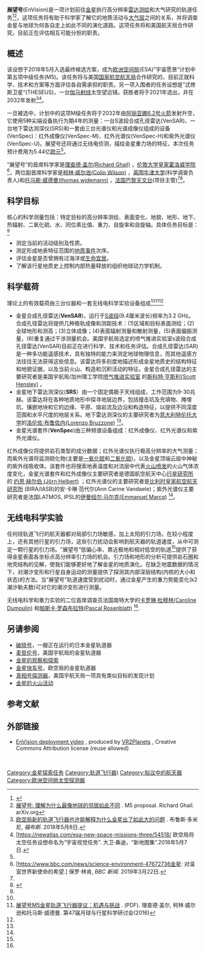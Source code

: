{{Infobox spaceflight
| name = ''展望号'' <!--defaults to page title-->
| names_list = <!--list of previous names if the spacecraft has been renamed. 
Include the dates applicable if possible, and separate each name with a linebreak. 
Omit if the spacecraft has only ever been known by one name. 
Do not include Harvard, COSPAR/NSSDC or SATCAT/NORAD/NASA designations as alternative names-->

<!--image of the spacecraft/mission-->| image = <!--omit the "file" prefix-->
| image_caption = <!--image caption-->
| image_alt = <!--image alt text-->
| image_size = <!--include px/em; defaults to 220px-->

<!--Basic details-->| mission_type = 侦测
| operator = [[欧洲空间局|欧空局]]
| COSPAR_ID = <!--spacecraft launched since 1963 only (aka NSSDC ID; eg. 1998-067A)-->
| SATCAT = <!--satellite catalogue number, omit leading zeroes (e.g. 25544)-->
| website = {{url|http://envisionvenus.eu/}}
| mission_duration = 4.5 年 (理论上)

<!--Spacecraft properties-->| spacecraft = <!--Spacecraft name/serial number (eg. Space Shuttle ''Discovery'', Apollo CM-118), etc-->
| spacecraft_type = <!--eg. GPS Block II, Kobalt-M, US-K, etc-->
| spacecraft_bus = <!--eg. A2100M, Star-2, etc-->
| manufacturer = 竞选中
| launch_mass = 2607 千克
| BOL_mass = 2537 千克 (理论上)<ref name=proposal/> <!--spacecraft mass in orbit at beginning of operational life, after LEOP phase-->
| dry_mass = 1277 千克 <!--spacecraft mass in orbit without fuel-->
| payload_mass = 255 千克
| dimensions = <!--body dimensions and solar array span-->
| power = 最大 2.35 千瓦 <!--end-of-life power, in watts-->

<!--Launch details-->| launch_date = 2032年 (建议)
| launch_rocket = [[阿丽亚娜6号运载火箭|阿丽亚娜6.2号火箭]]<ref name='LPSC 2016'/><ref name=proposal/>
| launch_site = 圭亚那航天中心(CSG)
| launch_contractor = [[阿丽亚娜空间|阿丽亚娜太空公司]] <!--organisation(s) that conducted the launch (eg. United Launch Alliance, Arianespace, etc)-->
| interplanetary = <!--Infobox spaceflight/IP can be called multiple times for missions with multiple targets or combined orbiter/lander missions, etc-->
 {{Infobox spaceflight/IP
   |type                = orbiter
   |object              = [[金星|金星]]
   |arrival_date        = 
   |periapsis           = 220 公里
   |apoapsis            = 470 公里 
   |inclination         = <!--inclination to the object's equator-->
   |apsis               = <!--planet specific apsis term, as above-->
 }}

<!--transponder parameters-->| trans_band = [[X波段|X波段]]、[[Ka波段|Ka波段]]<ref name=proposal/> <!--Transponder frequency bands-->
| trans_frequency = <!--specific frequencies-->
| trans_bandwidth = <!--bandwidth-->
| trans_capacity = <!--capacity of the transponders-->
| trans_coverage = <!--area covered-->
| trans_TWTA = <!--TWTA output power-->
| trans_EIRP = <!--equivalent isotropic power-->
| trans_HPBW = <!--half-power beam width-->

<!--Only use where a spacecraft/mission is part of a clear programme of sequential missions. 
If in doubt, leave it out-->| programme = 宇宙愿景计划
| previous_mission = 大型系外行星大气红外遥感望远镜
| next_mission = 
}}
'''展望号'''(EnVision)是一项计划前往[[金星|金星]]执行高分辨率[[合成孔径雷达|雷达测绘]]和大气研究的轨道任务<ref name='M4 Finalists'>{{cite web|url=https://www.esa.int/Our_Activities/Space_Science/ESA_selects_three_new_mission_concepts_for_study|title=欧空局选择了三项新的任务概念进行研究|access-date=10 May 2018|archive-date=2019-10-13|archive-url=https://web.archive.org/web/20191013052421/http://www.esa.int/Our_Activities/Space_Science/ESA_selects_three_new_mission_concepts_for_study|dead-url=no}}</ref><ref name=proposal>[https://arxiv.org/abs/1703.09010 展望号: 理解为什么最像地球的邻居如此不同] {{Wayback|url=https://arxiv.org/abs/1703.09010 |date=20210116163449 }}. M5 proposal. Richard Ghail. arXiv.org</ref>，这项任务将有助于科学家了解它的地质活动与[[金星大气层|大气层]]之间的关系，并将调查金星与地球为何各自走上如此不同的演化道路。这项任务将和美国航天局合作研究，目前正在评估相互可能分担的职责。

==概述==
该设想于2018年5月入选最终候选方案，成为[[欧洲空间局|欧洲空间局]](ESA)”宇宙愿景“计划中第五项中级任务(M5)。该任务将与美国[[国家航空航天局|国家航空航天局]]合作研究的，目前正就科学、技术和方案等方面评估各自需承担的职责。另一项入围者的任务设想是”忒修斯卫星“(THESEUS)，一台[[伽马射线|伽马射线]]太空望远镜。获胜者将于2021年选出，并在2032年发射<ref name='Forbes 2018'>[https://www.forbes.com/sites/brucedorminey/2018/05/09/new-esa-orbiter-could-explain-why-venus-went-so-wrong/#71e5a6cd5b01 欧空局新的轨道飞行器也许能解释为什么金星出了如此大的问题] {{Wayback|url=https://www.forbes.com/sites/brucedorminey/2018/05/09/new-esa-orbiter-could-explain-why-venus-went-so-wrong/#71e5a6cd5b01 |date=20180701060019 }}. 布鲁斯·多米尼, ''福布斯''. 2018年5月8日.</ref><ref>[https://newatlas.com/esa-new-space-missions-three/54518/ {{Wayback|url=https://newatlas.com/esa-new-space-missions-three/54518/ |date=20180701055254 }} 欧空局将太空任务设想命名为“宇宙视觉任务”. 大卫·桑迪，“新地图集”.2018年5月7日.</ref>。

一旦被选中，计划中的这项M级任务将于2032年由[[阿丽亚娜6号运载火箭|阿丽亚娜6.2号火箭]]发射升空，它使用5种尖端设备执行为期4年的测量：一台S波段合成孔径雷达(VenSAR)、一台地下雷达测深仪(SRS)和一套由三台光谱仪和光谱成像仪组成的设备(VenSpec)：红外成像仪(VenSpec-M)、红外光谱仪(VenSpec-H)和紫外光谱仪(VenSpec-U)。展望号还将通过无线电侦测，描绘金星重力场的特征，本次任务预计费用为5.44亿[[欧元|欧元]]<ref name=proposal/>。

”展望号“的首席科学家是[https://pure.royalholloway.ac.uk/portal/en/persons/richard-ghail(a2ddf183-a73b-473b-af37-9532b6063b6f).html 理查德·盖尔(Richard Ghail)] {{Wayback|url=https://pure.royalholloway.ac.uk/portal/en/persons/richard-ghail(a2ddf183-a73b-473b-af37-9532b6063b6f).html |date=20210115060420 }}，[[伦敦大学皇家霍洛威学院|伦敦大学皇家霍洛威学院]]<ref>[https://www.bbc.com/news/science-environment-47672736金星: 对温室世界新使命的希望.]{{Dead link}} 保罗·林肯, ''BBC 新闻''. 2019年3月22日.</ref>，两位副首席科学家是[https://www2.physics.ox.ac.uk/contacts/people/wilsonc 柯林·威尔逊(Colin Wilson)] {{Wayback|url=https://www2.physics.ox.ac.uk/contacts/people/wilsonc |date=20210127025515 }}，[[英国|英国]][[牛津大学|牛津大学]](科学调查负责人)和[https://sites.lesia.obspm.fr/thomas-widemann/ 托马斯·威德曼(thomas widemann)] {{Wayback|url=https://sites.lesia.obspm.fr/thomas-widemann/ |date=20210119013152 }}，[[法国|法国]][[巴黎天文台|巴黎天文台]](项目主管)<ref name="LPSC 2016" /><ref>{{Cite web|url=https://sites.lesia.obspm.fr/envision/|title=展望号—欧洲的革命性金星任务|website=展望号|language=en-US|access-date=2019-05-12|archive-date=2020-09-17|archive-url=https://web.archive.org/web/20200917071421/https://sites.lesia.obspm.fr/envision/|dead-url=no}}</ref>。

==科学目标==
核心的科学测量包括：特定目标的高分辨率测绘、表面变化、地貌、地形、地下、热辐射、二氧化硫、水、同位素比值、重力、自旋率和自旋轴。具体任务目标是：<ref name=proposal/>
*测定当前的活动级别及性质。  
*测定形成地表特征范围的[[金星地质|地质事件]]次序。
*评估金星是否曾拥有过海洋或[[行星适居性|生命宜居]]。
*了解该行星地质史上控制内部热量释放的组织地球动力学机制。
==科学载荷==
理论上的有效载荷由三台仪器和一套无线电科学实验设备组成<ref name=proposal/><ref name='LPSC 2016'>[https://www.hou.usra.edu/meetings/lpsc2016/pdf/1511.pdf 展望号M5金星轨道飞行器提议：机遇与挑战] {{Wayback|url=https://www.hou.usra.edu/meetings/lpsc2016/pdf/1511.pdf |date=20201023104839 }}. (PDF). 理查德·盖尔, 柯林·威尔逊和托马斯·威德曼. 第47届月球与行星科学研讨会(2016)</ref><ref name='Forbes 2018'/>
*金星合成孔径雷达('''VenSAR''')，运行于[[S波段|S波段]](9.4厘米波长)频率为3.2 GHz。合成孔径雷达将提供几种极轨成像和测距技术：(1)区域和目标表面测绘；(2)全球地形和测高；(3)立体成像；(4)表面辐射测量和散射测量，(5)表面偏振测量，(6)重复通过干涉测量机会。美国宇航局选定的喷气推进实验室s波段合成孔径雷达(VenSAR)目前正在进行科学、技术和任务评估。合成孔径雷达(SAR)是一种多功能遥感技术，具有独特的能力来测定地球物理信息，而其他遥感方法往往无法获得这些信息。该雷达将多刻度地描述形成金星地质史的结构特征和地貌证据，以及当前火山、构造和沉积活动的特征。金星合成孔径雷达的主要研究者是美国宇航局/加州理工学院[https://www.jpl.nasa.gov 喷气推进实验室] {{Wayback|url=https://www.jpl.nasa.gov/ |date=20110224025617 }}的[https://scienceandtechnology.jpl.nasa.gov/dr-scott-hensley 斯科特·亨斯利(Scott Hensley)] {{Wayback|url=https://scienceandtechnology.jpl.nasa.gov/dr-scott-hensley |date=20210115011926 }}。
*金星地下雷达测深仪('''SRS'''）由一个固定偶极子天线组成，工作范围为9-30兆赫。该雷达将在各种地质地形中探寻地层边界，包括撞击坑及充填物、掩埋坑、镶嵌地块和它的边缘、平原、熔岩流及边沿和构造特征，以提供不同深度范围和水平尺度的地层关系。地下雷达测深仪的主要研究者为[[意大利|意大利]][[特伦托大学|特伦托大学]]的[https://webapps.unitn.it/du/en/Persona/PER0004714/Curriculum 洛伦佐·布鲁佐内(Lorenzo Bruzzone)] {{Wayback|url=https://webapps.unitn.it/du/en/Persona/PER0004714/Curriculum |date=20200927075152 }} {{Wayback|url=https://webapps.unitn.it/du/en/Persona/PER0004714/Curriculum |date=20200927075152 }}<ref name="LPSC 2016" />。
*金星光谱套件('''VenSpec''')由三种频谱设备组成：红外成像仪、红外光谱仪和紫外光谱仪。<br/>
红外成像仪将提供岩石类型的成分数据；红外光谱仪执行极高分辨率的大气测量；而紫外光谱将监测硫化物(主要是[[一氧化硫|一氧化硫]]和[[二氧化硫|二氧化硫]])，以及金星顶端云层中神秘的紫外线吸收体。该套件也将搜索地表温度和对流层中代表[[金星的火山活动|火山喷发]]的火山气体浓度变化，金星光谱套件和红外成像仪主要研究者是德国航空航天中心[https://www.dlr.de/pf/en/desktopdefault.aspx/tabid-120/ 行星研究所] {{Wayback|url=https://www.dlr.de/pf/en/desktopdefault.aspx/tabid-120/ |date=20201204213841 }}的 [https://www.dlr.de/pf/en/desktopdefault.aspx/tabid-10866/19013_read-44266/ 约恩·赫尔伯 (Jörn Helbert)] {{Wayback|url=https://www.dlr.de/pf/en/desktopdefault.aspx/tabid-10866/19013_read-44266/ |date=20201011054122 }}；红外光谱仪的主要研究者是[https://www.aeronomie.be/en 比利时皇家航空航天研究所] {{Wayback|url=https://www.aeronomie.be/en |date=20210120090624 }} (BIRA/IASB)的安·卡琳·范代尔(Ann Carine Vandaele)；紫外光谱仪主要研究者是法国LATMOS, IPSL的[http://marcq.page.latmos.ipsl.fr 伊曼纽尔·马尔克(Emmanuel Marcq)] {{Wayback|url=http://marcq.page.latmos.ipsl.fr/ |date=20201031064744 }} {{Wayback|url=http://marcq.page.latmos.ipsl.fr/ |date=20201031064744 }}<ref name="LPSC 2016" />。

==无线电科学实验==
任何绕轨道飞行的航天器都对局部引力场敏感，加上太阳的引力场，在较小程度上，还有其他行星的引力场，这些引力扰动会影响到航天器的轨道速度，从中可测定一颗行星的引力场。“展望号”低偏心率、靠近极地和相对低空的轨道<ref name="LPSC 2016" />提供了获得金星表面各坐标点高分辨率引力场的机会。引力场和地形的分析可提供岩石圈和地壳结构的见解，使我们能够更好地了解金星的地质演化。在缺乏地震数据的情况下，对潮汐变形和行星自身运动的测量提供了探测其内部深层结构(内核的大小和状态)的方法。当“展望号”轨道速度受到扰动时，通过金星产生的重力势能变化(k2潮汐勒夫数)可对它的潮汐变形进行测量。

无线电科学和重力实验的二位首席调查员法国南特大学的[https://lpg-umr6112.fr/index.php?option=com_jresearch&view=member&id=14&task=show&lang=en 卡罗琳·杜穆林(Caroline Dumoulin)] {{Wayback|url=https://lpg-umr6112.fr/index.php?option=com_jresearch&view=member&id=14&task=show&lang=en |date=20210115113926 }}和[https://lpg-umr6112.fr/index.php?option=com_jresearch&view=member&task=show&id=217&lang=en 帕斯卡·罗森布拉特(Pascal Rosenblatt)] {{Wayback|url=https://lpg-umr6112.fr/index.php?option=com_jresearch&view=member&task=show&id=217&lang=en |date=20210128055445 }} {{Wayback|url=https://lpg-umr6112.fr/index.php?option=com_jresearch&view=member&task=show&id=217&lang=en |date=20210128055445 }}<ref name="LPSC 2016" />.

== 另请参阅 ==
*[[破晓号|破晓号]]，一艘正在运行的日本金星轨道器
*[[麦哲伦号金星探测器|麦哲伦号]]，美国宇航局的金星轨道器
*[[金星的观察和探索|金星的观察和探索]]
* [[金星特快车|金星快车号]]，欧空局的金星轨道器
*[[真相号任务|真相号探测器]]，美国宇航天局一项具有类似目标的发现计划 
*[[金星的火山活动|金星的火山活动]]

==参考文献==
{{reflist}}
== 外部链接 ==
*[https://www.youtube.com/watch?time_continue=1&v=qOtrRU5NlIo&feature=emb_logo EnVision deployment video] {{Wayback|url=https://www.youtube.com/watch?time_continue=1&v=qOtrRU5NlIo&feature=emb_logo |date=20210902024624 }}, produced by [http://VR2Planets.com/ VR2Planets] {{Wayback|url=http://vr2planets.com/ |date=20210125172208 }}, Creative Commons Attribution license (reuse allowed)
 
{{金星}}
{{欧洲空间局}}
 
[[Category:金星探索任务|Category:金星探索任务]]
[[Category:轨道飞行器)|Category:轨道飞行器)]]
[[Category:拟议中的航天器|Category:拟议中的航天器]]
[[Category:欧洲空间局太空探测器|Category:欧洲空间局太空探测器]]